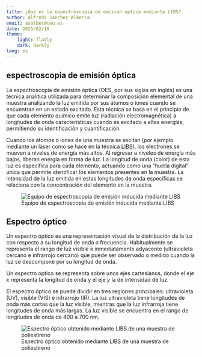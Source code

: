 ```yaml
---
title: ¿Qué es la espectroscopia de emisión óptica mediante LIBS?
author: Alfredo Sánchez Alberca
email: asalber@ceu.es
date: 2025/02/19
theme: 
    light: flatly
    dark: darkly
lang: es
---
```


## espectroscopia de emisión óptica

La espectroscopia de emisión óptica (OES, por sus siglas en inglés) es una técnica analítica utilizada para determinar la composición elemental de una muestra analizando la luz emitida por sus átomos o iones cuando se encuentran en un estado excitado. Esta técnica se basa en el principio de que cada elemento químico emite luz (radiación electromagnética) a longitudes de onda características cuando es excitado a altas energías, permitiendo su identificación y cuantificación.

Cuando los átomos o iones de una muestra se excitan (por ejemplo mediante un láser como se hace en la técnica [LIBS](https://en.wikipedia.org/wiki/Laser-induced_breakdown_spectroscopy)), los electrones se mueven a niveles de energía más altos. Al regresar a niveles de energía más bajos, liberan energía en forma de luz. La longitud de onda (color) de esta luz es específica para cada elemento, actuando como una "huella digital" única que permite identificar los elementos presentes en la muestra. La intensidad de la luz emitida en estas longitudes de onda específicas se relaciona con la concentración del elemento en la muestra.

![Equipo de espectroscopia de emisión inducida mediante LIBS](img/instalacion-libs.png)

## Espectro óptico

Un espectro óptico es una representación visual de la distribución de la luz con respecto a su longitud de onda o frecuencia. Habitualmente se representa el rango de luz visible e inmediatamente adyacente (ultravioleta cercano e infrarrojo cercano) que puede ser observado o medido cuando la luz se descompone por su longitud de onda.

Un espectro óptico se representa sobre unos ejes cartesianos, donde el eje $x$ representa la longitud de onda y el eje $y$ la de intensidad de luz.

El espectro óptico se puede dividir en tres regiones principales: ultravioleta (UV), visible (VIS) e infrarrojo (IR). La luz ultravioleta tiene longitudes de onda más cortas que la luz visible, mientras que la luz infrarroja tiene longitudes de onda más largas. La luz visible se encuentra en el rango de longitudes de onda de 400 a 700 nm.

![Espectro óptico obtenido mediante LIBS de una muestra de poliestireno](img/espectro-libs-poliestireno.png)


